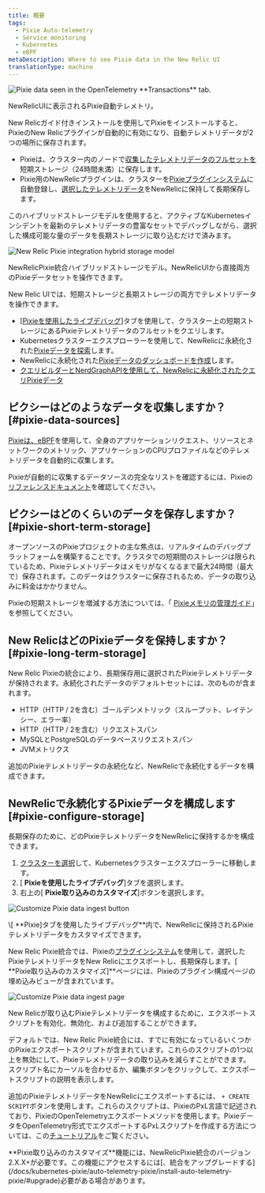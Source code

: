 ```yaml
---
title: 概要
tags:
  - Pixie Auto-telemetry
  - Service monitoring
  - Kubernetes
  - eBPF
metaDescription: Where to see Pixie data in the New Relic UI
translationType: machine
---
```






<img
  title="New Relic's UI pulls data from  data seen in the OpenTelemetry **Transactions** tab. "
  alt="Pixie data seen in the OpenTelemetry **Transactions** tab. "
  src={pixieServiceOtelTransactions}
/>

<figcaption>
  NewRelicUIに表示されるPixie自動テレメトリ。
</figcaption>

New Relicガイド付きインストールを使用してPixieをインストールすると、PixieのNew Relicプラグインが自動的に有効になり、自動テレメトリデータが2つの場所に保存されます。

* Pixieは、クラスター内のノードで[収集したテレメトリデータのフルセットを](#pixie-data-sources)短期ストレージ（24時間未満）に保存します。
* Pixie用のNewRelicプラグインは、クラスターを[Pixieプラグインシステム](https://docs.px.dev/reference/plugins/plugin-system/)に自動登録し、[選択したテレメトリデータ](#pixie-long-term-storage)をNewRelicに保持して長期保存します。

このハイブリッドストレージモデルを使用すると、アクティブなKubernetesインシデントを最新のテレメトリデータの豊富なセットでデバッグしながら、選択した構成可能な量のデータを長期ストレージに取り込むだけで済みます。

<img
  title="The New Relic Pixie integration hybrid storage model"
  alt="New Relic Pixie integration hybrid storage model"
  src={pixieIntegrationHybridStorage}
/>

<figcaption>
  NewRelicPixie統合ハイブリッドストレージモデル。NewRelicUIから直接両方のPixieデータセットを操作できます。
</figcaption>

New Relic UIでは、短期ストレージと長期ストレージの両方でテレメトリデータを操作できます。

* \[[Pixieを使用したライブデバッグ](/docs/kubernetes-pixie/auto-telemetry-pixie/understand-use-data/live-debugging-with-pixie)]タブを使用して、クラスター上の短期ストレージにあるPixieテレメトリデータのフルセットをクエリします。
* Kubernetesクラスターエクスプローラーを使用して、NewRelicに永続化された[Pixieデータを探索](/docs/kubernetes-pixie/auto-telemetry-pixie/understand-use-data/explore-pixie-data)します。
* NewRelicに永続化された[Pixieデータのダッシュボードを作成](/docs/kubernetes-pixie/auto-telemetry-pixie/understand-use-data/dashboard-pixie-data)します。
* [クエリビルダーとNerdGraphAPIを使用して、NewRelicに永続化されたクエリPixieデータ](/docs/kubernetes-pixie/auto-telemetry-pixie/understand-use-data/query-pixie-data)

## ピクシーはどのようなデータを収集しますか？ [#pixie-data-sources]

[Pixieは、eBPF](https://docs.px.dev/about-pixie/pixie-ebpf/)を使用して、全身のアプリケーションリクエスト、リソースとネットワークのメトリック、アプリケーションのCPUプロファイルなどのテレメトリデータを自動的に収集します。

Pixieが自動的に収集するデータソースの完全なリストを確認するには、Pixieの[リファレンスドキュメント](https://docs.px.dev/about-pixie/data-sources/)を確認してください。

## ピクシーはどのくらいのデータを保存しますか？ [#pixie-short-term-storage]

オープンソースのPixieプロジェクトの主な焦点は、リアルタイムのデバッグプラットフォームを構築することです。クラスタでの短期間のストレージは限られているため、Pixieテレメトリデータはメモリがなくなるまで最大24時間（最大で）保存されます。このデータはクラスターに保存されるため、データの取り込みに料金はかかりません。

Pixieの短期ストレージを増減する方法については、「 [Pixieメモリの管理ガイド](<>)」を参照してください。

## New RelicはどのPixieデータを保持しますか？ [#pixie-long-term-storage]

New Relic Pixieの統合により、長期保存用に選択されたPixieテレメトリデータが保持されます。永続化されたデータのデフォルトセットには、次のものが含まれます。

* HTTP（HTTP / 2を含む）ゴールデンメトリック（スループット、レイテンシー、エラー率）
* HTTP（HTTP / 2を含む）リクエストスパン
* MySQLとPostgreSQLのデータベースリクエストスパン
* JVMメトリクス

追加のPixieテレメトリデータの永続化など、NewRelicで永続化するデータを構成できます。

## NewRelicで永続化するPixieデータを構成します [#pixie-configure-storage]

長期保存のために、どのPixieテレメトリデータをNewRelicに保持するかを構成できます。

1. [クラスターを選択](https://one.newrelic.com/kubernetes-cluster-explorer)して、Kubernetesクラスターエクスプローラーに移動します。
2. \[ **Pixieを使用したライブデバッグ**]タブを選択します。
3. 右上の\[ **Pixie取り込みのカスタマイズ**]ボタンを選択します。

<img
  title="Customize Pixie data ingest button"
  alt="Customize Pixie data ingest button"
  src={pixieCustomizeIngestButton}
/>

<figcaption>
  \[ **Pixie]タブを使用したライブデバッグ**内で、NewRelicに保持されるPixieテレメトリデータをカスタマイズできます。
</figcaption>

New Relic Pixie統合では、Pixieの[プラグインシステム](https://docs.px.dev/reference/plugins/plugin-system/)を使用して、選択したPixieテレメトリデータをNew Relicにエクスポートし、長期保存します。\[ **Pixie取り込みのカスタマイズ]**ページには、Pixieのプラグイン構成ページの埋め込みビューが含まれています。

<img
  title="Customize Pixie data ingest page"
  alt="Customize Pixie data ingest page"
  src={pixieCustomizeIngest}
/>

<figcaption>
  New Relicが取り込むPixieテレメトリデータを構成するために、エクスポートスクリプトを有効化、無効化、および追加することができます。
</figcaption>

デフォルトでは、New Relic Pixie統合には、すでに有効になっているいくつかのPixieエクスポートスクリプトが含まれています。これらのスクリプトの1つ以上を無効にして、Pixieテレメトリデータの取り込みを減らすことができます。スクリプト名にカーソルを合わせるか、編集ボタンをクリックして、エクスポートスクリプトの説明を表示します。

追加のPixieテレメトリデータをNewRelicにエクスポートするには、 `+ CREATE SCRIPT`ボタンを使用します。これらのスクリプトは、PixieのPxL言語で記述されており、PixieのOpenTelemetryエクスポートメソッドを使用します。PixieデータをOpenTelemetry形式でエクスポートするPxLスクリプトを作成する方法については、この[チュートリアル](https://docs.px.dev/tutorials/integrations/otel/)をご覧ください。

<Callout variant="important">
  **Pixie取り込みのカスタマイズ**機能には、NewRelicPixie統合のバージョン2.X.X+が必要です。この機能にアクセスするには[、統合をアップグレードする](/docs/kubernetes-pixie/auto-telemetry-pixie/install-auto-telemetry-pixie/#upgrade)必要がある場合があります。
</Callout>